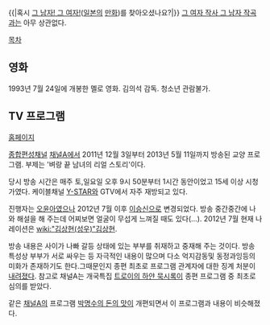 {{|혹시 [[그 남자! 그 여자!]]([[일본]]의 [[만화]])를 찾아오셨나요?|}}
[[그 여자 작사 그 남자 작곡]]과는 아무 상관없다.

[[목차]]
== 영화 ==
1993년 7월 24일에 개봉한 멜로 영화. 김의석 감독. 청소년 관람불가.

== TV 프로그램 ==
[http://tv.ichannela.com/culture/sheandhim 홈페이지]

[[종합편성채널]] [[채널A]]에서 2011년 12월 3일부터 2013년 5월 11일까지 방송된 교양 프로그램. 부제는 '벼랑 끝 남녀의 리얼 스토리'이다.

당시 방송 시간은 매주 토,일요일 오후 9시 50분부터 1시간 동안이었고 15세 이상 시청가였다. 케이블채널 [[Y-STAR]]와 GTV에서 자주 재방되고 있다.

진행자는 [[오윤아]]였으나 2012년 7월 이후 [[이승신]]으로 변경되었다. 방송 중간중간에 나와 해설을 해 주는데 어찌보면 얼굴이 무섭게 느껴질 때도 있다(…). 2012년 7월 현재 나레이션은 [[wiki:"김상현(성우)"김상현]].

방송 내용은 사이가 나빠 갈등 상태에 있는 부부를 취재하고 중재해 주는 것이다. 방송 특성상 부부가 서로 싸우는 등 자극적인 내용이 많으며 다소 억지감동및 동정과잉등의 미화가 존재하기도 한다.그때문인지 종편 최초로 프로그램 관계자에 대한 징계 처분이 [http://news.naver.com/main/read.nhn?mode=LS2D&mid=sec&sid1=102&sid2=254&oid=001&aid=0005782214 내려졌다]. 참고로 채널A는 개국특집 [[트로이의 하얀 묵시록]]이 종편 프로그램 중 최초로 심의를 받았다.

같은 [[채널A]]의 프로그램 [[박명수의 돈의 맛]]이 개편되면서 이 프로그램과 내용이 비슷해졌다.
